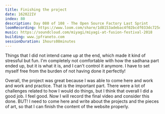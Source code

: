 ```yaml
---
title: Finishing the project
date: 162022IV
index: 80
description: Day 080 of 108 - The Open Source Factory Last Sprint
loomRecording: https://www.loom.com/share/1d8153adebac4f02bcdf033dc725dadb
music: https://soundcloud.com/miyagi/miyagi-at-fusion-festival-2018
building: www.jpfraneto.com
sessionDuration: 1hours08minutes
---
```


Things that I did not intend came up at the end, which made it kind of stressful but fun. I'm completely not comfortable with how the sadhana part ended up, but it is what it is, and I can't control it anymore. I have to set myself free from the burden of not having done it perfectly!

Overall, the project was great because I was able to come here and work and work and practice. That is the important part. There were a lot of challenges related to how I would do things, but I think that overall I did a good job. I feel good. Now I will record the final video and consider this done. BUT! I need to come here and write about the projects and the pieces of art, so that I can finish the content of the website properly.
